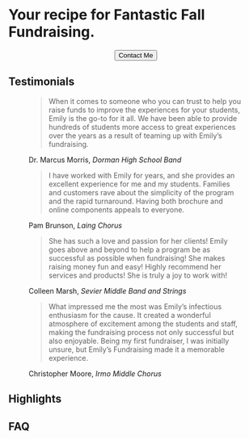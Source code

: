 ::: column-page-inset
<div class="hero">
<h1 class="hero">
Your recipe for <span class="cta">Fantastic Fall Fundraising.</span>
</h1>
<div class="hero" style="display: flex; justify-content: center;">
<button type="button" class="btn btn-cta" onclick="window.location.href='mailto:emilycobbfundraising@gmail.com?subject=Contact%20Inquiry'">
Contact Me
</button>
</div>
</div>

:::

::: column-page-inset
<div class="testimonials">
<h2>Testimonials</h2>

<div class="grid-container">

<div class="grid-item">
<figure>
<blockquote class="blockquote">
<p class="mb-0">
When it comes to someone who you can trust to help you raise funds to improve the experiences for your students, Emily is the go-to for it all. We have been able to provide hundreds of students more access to great experiences over the years as a result of teaming up with Emily’s fundraising.
</p>
</blockquote>
<figcaption class="blockquote-footer">
Dr. Marcus Morris, <cite title="Source Title">Dorman High School Band</cite>
</figcaption>
</figure>
</div>

<div class="grid-item">
<figure>
<blockquote class="blockquote">
<p class="mb-0">
I have worked with Emily for years, and she provides an excellent experience for me and my students. Families and customers rave about the simplicity of the program and the rapid turnaround. Having both brochure and online components appeals to everyone.
</p>
</blockquote>
<figcaption class="blockquote-footer">
Pam Brunson, <cite title="Source Title">Laing Chorus</cite>
</figcaption>
</figure>
</div>

<div class="grid-item">
<figure>
<blockquote class="blockquote">
<p class="mb-0">
She has such a love and passion for her clients! Emily goes above and beyond to help a program be as successful as possible when fundraising! She makes raising money fun and easy! Highly recommend her services and products! She is truly a joy to work with!
</p>
</blockquote>
<figcaption class="blockquote-footer">
Colleen Marsh, <cite title="Source Title">Sevier Middle Band and Strings</cite>
</figcaption>
</figure>
</div>

<div class="grid-item">
<figure>
<blockquote class="blockquote">
<p class="mb-0">
What impressed me the most was Emily’s infectious enthusiasm for the cause. It created a wonderful atmosphere of excitement among the students and staff, making the fundraising process not only successful but also enjoyable. Being my first fundraiser, I was initially unsure, but Emily’s Fundraising made it a memorable experience.
</p>
</blockquote>
<figcaption class="blockquote-footer">
Christopher Moore, <cite title="Source Title">Irmo Middle Chorus</cite>
</figcaption>
</figure>
</div>
</div>
</div>

:::

::: column-page-inset

<h2>Highlights</h2>

<h2>FAQ</h2>


:::